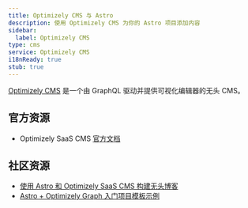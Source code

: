 ```yaml
---
title: Optimizely CMS 与 Astro
description: 使用 Optimizely CMS 为你的 Astro 项目添加内容
sidebar:
  label: Optimizely CMS
type: cms
service: Optimizely CMS
i18nReady: true
stub: true
---
```


[Optimizely CMS](https://www.optimizely.com/products/content-management/) 是一个由 GraphQL 驱动并提供可视化编辑器的无头 CMS。

## 官方资源

- Optimizely SaaS CMS [官方文档](https://docs.developers.optimizely.com/content-management-system/v1.0.0-CMS-SaaS/docs/overview-saas)

## 社区资源

- [使用 Astro 和 Optimizely SaaS CMS 构建无头博客](https://world.optimizely.com/blogs/jacob-pretorius/dates/2024/5/build-a-headless-blog-with-astro-and-optimizely-saas-cms/)
- [Astro + Optimizely Graph 入门项目模板示例](https://github.com/jacobpretorius/Opti.SaaS.Astro.Demo/)
